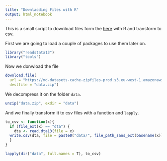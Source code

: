 ```yaml
---
title: "Downlaoding Files with R"
output: html_notebook
---
```


This is a small script to download files form the [here][1] with R and transform to csv.

First we are going to load a couple of packages to use them later on. 

```r
library("readstata13")
library("tools")
```

Now we donwload the file

```r
download.file(
  url = "https://md-datasets-cache-zipfiles-prod.s3.eu-west-1.amazonaws.com/svg2tscvzs-1.zip",
  destfile = "data.zip")
```

We decompress it on the folder `data`. 

```r
unzip("data.zip", exdir = "data")
```

And we finally transform it to csv files with a function and `lapply`. 

```r
to_csv <- function(x){
  if (file_ext(x) == "dta") {
    dta <- read.dta13(file = x)
  write.csv(dta, file = paste0("data/", file_path_sans_ext(basename(x)),".csv"), )
  }
}

lapply(dir("data", full.names = T), to_csv)
```


[1]: https://data.mendeley.com/datasets/svg2tscvzs/1